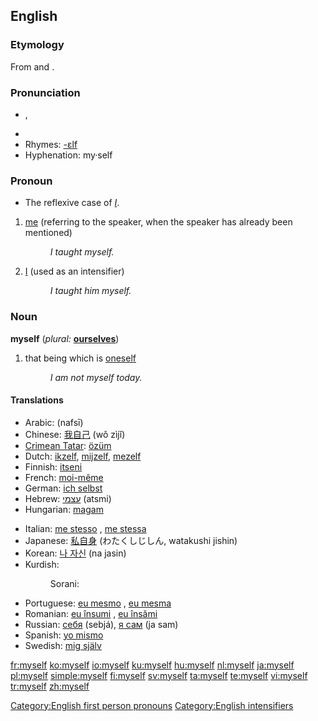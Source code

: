 ==English==

{{rank|certain|sent|keep|271|myself|morning|money|door}}

===Etymology===
From {{term|my}} and {{term|-self}}.

===Pronunciation===
{{English reflexive pronouns}}
* {{IPA|/maɪˈsɛɫf/}}, {{SAMPA|/maI"sElf/}}
*{{audio|en-us-myself.ogg|Audio (US)}}
* Rhymes: [[Rhymes:English:-ɛlf|-ɛlf]]
*Hyphenation: my&middot;self

===Pronoun===
{{en-pron}}
*The reflexive case of ''[[I]]''.

# [[me]] (referring to the speaker, when the speaker has already been mentioned)
#:''I taught myself.''
# [[I]] (used as an intensifier)
#:''I taught him myself.''

===Noun===
'''myself'''  (''plural:'' '''[[ourselves]]''')

# that being which is [[oneself]]
#:''I am not myself today.''

====Translations====
{{trans-top|that being which is oneself}}
*Arabic: {{Arab|[[نفسي]]}} (nafsī)
*Chinese: [[我自己]] (wǒ zìjǐ)
*[[Crimean Tatar]]: [[özüm]]
*Dutch: [[ikzelf]], [[mijzelf]], [[mezelf]]
*Finnish: [[itseni]]
*French: [[moi-même]]
*German: [[ich selbst]]
*Hebrew: [[עצמי]] (atsmi) 
*Hungarian: [[magam]]
{{trans-mid}}
*Italian: [[me stesso]] {{m}}, [[me stessa]] {{f}}
*Japanese: [[私自身]] (わたくしじしん, watakushi jishin)
*Korean: [[나 자신]] (na jasin)
*Kurdish: 
*:Sorani: {{t|ku|خۆم|tr=xom|sc=KUchar}}
*Portuguese: [[eu mesmo]] {{m}}, [[eu mesma]] {{f}}
*Romanian: [[eu însumi]] {{m}}, [[eu însămi]] {{f}}
*Russian: [[себя]] (sebjá), [[сам|я сам]] (ja sam)
*Spanish: [[yo mismo]]
*Swedish: [[mig själv]]
{{trans-bottom}}

[[Category:English first person pronouns]]
[[Category:English intensifiers]]

[[fr:myself]]
[[ko:myself]]
[[io:myself]]
[[ku:myself]]
[[hu:myself]]
[[nl:myself]]
[[ja:myself]]
[[pl:myself]]
[[simple:myself]]
[[fi:myself]]
[[sv:myself]]
[[ta:myself]]
[[te:myself]]
[[vi:myself]]
[[tr:myself]]
[[zh:myself]]